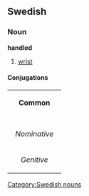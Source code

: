 ==Swedish==
===Noun===
[[Category:Swedish nouns]]
'''handled'''
#[[wrist]]

====Conjugations====
{| border=1 cellspacing=0 
| bgcolor=#FFFFF0 colspan=5 align=center | '''Common''' 
|- 
|- bgcolor=#FFFFF0 align=center 
! rowspan=2 | 
| colspan=2 width=105 | ''Singular'' 
| colspan=2 | ''Plural'' 
|- bgcolor=#FFFFF0 align=center 
| width=105 | ''Indefinite'' 
| width=105 | ''Definite'' 
| width=105 | ''Indefinite'' 
|  width=105 | ''Definite'' 
|- align=center 
| width=105 bgcolor=#FFFFF0 | ''Nominative'' 
| [[handled]] 
| [[handleden]] 
| [[handleder]] 
| [[handlederna]] 
|- align=center 
| width=105 bgcolor=#FFFFF0 | ''Genitive'' 
| [[handleds]] 
| [[handledens]] 
| [[handleders]] 
| [[handledernas]] 
|}